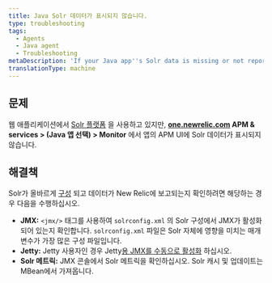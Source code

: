 ```yaml
---
title: Java Solr 데이터가 표시되지 않습니다.
type: troubleshooting
tags:
  - Agents
  - Java agent
  - Troubleshooting
metaDescription: 'If your Java app''s Solr data is missing or not reporting to New Relic, follow these troubleshooting steps to ensure Solr is configured correctly.'
translationType: machine
---
```


## 문제

웹 애플리케이션에서 [Solr 플랫폼](http://lucene.apache.org/solr/) 을 사용하고 있지만, **[one.newrelic.com](https://one.newrelic.com/all-capabilities) APM & services > (Java 앱 선택) > Monitor** 에서 앱의 APM UI에 Solr 데이터가 표시되지 않습니다.

## 해결책

Solr가 올바르게 [구성](/docs/agents/java-agent/getting-started/compatibility-requirements-java-agent#other) 되고 데이터가 New Relic에 보고되는지 확인하려면 해당하는 경우 다음을 수행하십시오.

* **JMX:** `<jmx/>` 태그를 사용하여 `solrconfig.xml` 의 Solr 구성에서 JMX가 활성화되어 있는지 확인합니다. `solrconfig.xml` 파일은 Solr 자체에 영향을 미치는 매개변수가 가장 많은 구성 파일입니다.
* **Jetty:** Jetty 사용자인 경우 Jetty[용 JMX를 수동으로 활성화](https://wiki.eclipse.org/Jetty/Tutorial/JMX#Enabling_JMXConnectorServer_for_Remote_Access) 하십시오.
* **Solr 메트릭:** JMX 콘솔에서 Solr 메트릭을 확인하십시오. Solr 캐시 및 업데이트는 MBean에서 가져옵니다.